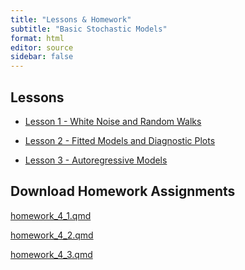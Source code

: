 ```yaml
---
title: "Lessons & Homework"
subtitle: "Basic Stochastic Models"
format: html
editor: source
sidebar: false
---
```


::: {.callout-tip icon=false}

## Lessons

-   [Lesson 1 - White Noise and Random Walks](chapter_4_lesson_1.html)

-   [Lesson 2 - Fitted Models and Diagnostic Plots](chapter_4_lesson_2.html)

-   [Lesson 3 - Autoregressive Models](chapter_4_lesson_3.html)


:::


::: {.callout-note icon=false}

## Download Homework Assignments

<!-- ## need to update href link to correct files when we get them -->


<a href="https://byuistats.github.io/timeseries/homework/homework_4_1.qmd.qmd" download="homework_4_1.qmd"> homework_4_1.qmd </a>

<a href="https://byuistats.github.io/timeseries/homework/homework_4_2.qmd.qmd" download="homework_4_2.qmd"> homework_4_2.qmd </a>

<a href="https://byuistats.github.io/timeseries/homework/homework_4_3.qmd.qmd" download="homework_4_3.qmd"> homework_4_3.qmd </a>

:::
